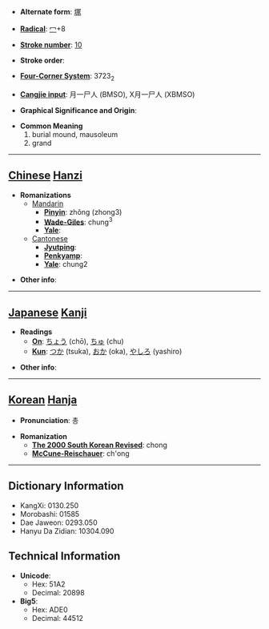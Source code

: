 * '''Alternate form''': [[塚]]

* '''[[Wiktionary:Chinese radical index| Radical]]''': [[Wiktionary:Chinese radical index 冖|冖]]+8

* '''[[Wiktionary:Chinese total strokes index|Stroke number]]''': [[Wiktionary:Chinese total strokes index 10|10]]

* '''Stroke order''': 

* '''[[Wiktionary:Chinese four corner index|Four-Corner System]]''': 3723<sub>2</sub>

* '''[[Wiktionary:Chinese Cangjie index|Cangjie input]]''': 月一尸人 (BMSO), X月一尸人 (XBMSO)

* '''Graphical Significance and Origin''': 

* '''Common Meaning'''
*#burial mound, mausoleum
*# grand


----

== [[Chinese]] [[Hanzi]] ==

* '''Romanizations'''
** [[Mandarin]]
*** '''[[Pinyin]]''': zhǒng (zhong3)
*** '''[[Wade-Giles]]''': chung<sup>3</sup>
*** '''[[Yale]]''': 
**[[Cantonese]]
***'''[[Jyutping]]''':
***'''[[Penkyamp]]''': 
***'''[[Yale]]''': chung2

* '''Other info''': 

----

== [[Japanese]] [[Kanji]] ==

* '''Readings'''
** '''[[On]]''': [[ちょう]] (chō), [[ちゅ]] (chu)
** '''[[Kun]]''': [[つか]] (tsuka), [[おか]] (oka), [[やしろ]] (yashiro)

* '''Other info''':  

----

== [[Korean]] [[Hanja]] ==

* '''Pronunciation''': 총

* '''Romanization'''
** '''[[The 2000 South Korean Revised Romanization|The 2000 South Korean Revised]]''': chong
** '''[[McCune-Reischauer]]''': ch'ong

----

== Dictionary Information ==

* KangXi: 0130.250
* Morobashi: 01585
* Dae Jaweon: 0293.050
* Hanyu Da Zidian: 10304.090

== Technical Information ==

* '''Unicode''':
** Hex: 51A2
** Decimal: 20898
* '''Big5''':
** Hex: ADE0
** Decimal: 44512